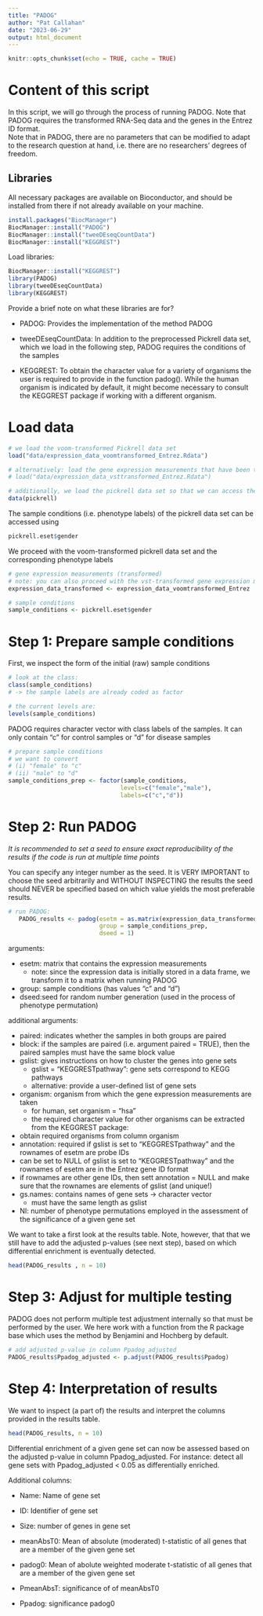```yaml
---
title: "PADOG"
author: "Pat Callahan"
date: "2023-06-29"
output: html_document
---
```


```r
knitr::opts_chunk$set(echo = TRUE, cache = TRUE)
```

# Content of this script 

In this script, we will go through the process of running PADOG. Note that PADOG requires the transformed RNA-Seq data and the genes in the Entrez ID format. \
Note that in PADOG, there are no parameters that can be modified to adapt to the research question at hand, i.e. there are no researchers' degrees of freedom.  


## Libraries 

All necessary packages are available on Bioconductor, and should be installed from there if not already available on your machine. 

```r
install.packages("BiocManager")
BiocManager::install("PADOG")
BiocManager::install("tweeDEseqCountData")
BiocManager::install("KEGGREST")

```
Load libraries:

```r
BiocManager::install("KEGGREST")
library(PADOG)
library(tweeDEseqCountData)
library(KEGGREST)
```

Provide a brief note on what these libraries are for?

- PADOG: Provides the implementation of the method PADOG 

- tweeDEseqCountData: In addition to the preprocessed Pickrell data set, which we load in the following step, PADOG requires the conditions of the samples 

- KEGGREST: To obtain the character value for a variety of organisms the user is required to provide in the function padog(). While the human organism is indicated by default, it might become necessary to consult the KEGGREST package if working with a different organism. 

# Load data

```r
# we load the voom-transformed Pickrell data set 
load("data/expression_data_voomtransformed_Entrez.Rdata")

# alternatively: load the gene expression measurements that have been transformed using 
# load("data/expression_data_vsttransformed_Entrez.Rdata")

# additionally, we load the pickrell data set so that we can access the sample conditions
data(pickrell)

```

The sample conditions (i.e. phenotype labels) of the pickrell data set can be accessed using

```r
pickrell.eset$gender 
```

We proceed with the voom-transformed pickrell data set and the corresponding phenotype labels

```r
# gene expression measurements (transformed)
# note: you can also proceed with the vst-transformed gene expression measurements 
expression_data_transformed <- expression_data_voomtransformed_Entrez

# sample conditions
sample_conditions <- pickrell.eset$gender

```

# Step 1: Prepare sample conditions

First, we inspect the form of the initial (raw) sample conditions

```r
# look at the class: 
class(sample_conditions)
# -> the sample labels are already coded as factor

# the current levels are:
levels(sample_conditions)
```

PADOG requires character vector with class labels of the samples. It can only contain "c" for control samples or "d" for disease samples

```r

# prepare sample conditions
# we want to convert 
# (i) "female" to "c"
# (ii) "male" to "d"
sample_conditions_prep <- factor(sample_conditions, 
                                levels=c("female","male"), 
                                labels=c("c","d"))

```

# Step 2: Run PADOG

*It is recommended to set a seed to ensure exact reproducibility of the results if the code is run at multiple time points*

You can specify any integer number as the seed. It is VERY IMPORTANT to choose the seed arbitrarily and WITHOUT INSPECTING the results the seed should NEVER be specified based on which value yields the most preferable results.

```r
# run PADOG: 
   PADOG_results <- padog(esetm = as.matrix(expression_data_transformed), 
                          group = sample_conditions_prep, 
                          dseed = 1)
```

arguments:

-   esetm: matrix that contains the expression measurements
    -   note: since the expression data is initially stored in a data frame, we transform it to a matrix when running PADOG
-   group: sample conditions (has values "c" and "d")
-   dseed:seed for random number generation (used in the process of phenotype permutation)

additional arguments:

-   paired: indicates whether the samples in both groups are paired
-   block: if the samples are paired (i.e. argument paired = TRUE), then the paired samples must have the same block value
-   gslist: gives instructions on how to cluster the genes into gene sets
    -   gslist = "KEGGRESTpathway": gene sets correspond to KEGG pathways
    -   alternative: provide a user-defined list of gene sets
-   organism: organism from which the gene expression measurements are taken
    -   for human, set organism = "hsa"
    -   the required character value for other organisms can be extracted from the KEGGREST package:
- obtain required organisms from column organism 
- annotation: required if gslist is set to "KEGGRESTpathway" and the rownames of esetm are probe IDs 
- can be set to NULL of gslist is set to "KEGGRESTpathway" and the rownames of esetm are in the Entrez gene ID format 
- if rownames are other gene IDs, then sett annotation = NULL and make sure that the rownames are elements of gslist (and unique!)
- gs.names: contains names of gene sets -> character vector 
   - must have the same length as gslist 
- NI: number of phenotype permutations employed in the assessment of the significance of a given gene set 


We want to take a first look at the results table. Note, however, that that we still have to add the adjusted p-values (see next step), based on which differential enrichment is eventually detected.

```r
head(PADOG_results , n = 10)
```




# Step 3: Adjust for multiple testing


PADOG does not perform multiple test adjustment internally so that must be performed by the user. We here work with a function from the R package base which uses the method by Benjamini and Hochberg by default. 


```r
# add adjusted p-value in column Ppadog_adjusted
PADOG_results$Ppadog_adjusted <- p.adjust(PADOG_results$Ppadog)
```


# Step 4: Interpretation of results

We want to inspect (a part of) the results and interpret the columns provided in the results table. 

```r
head(PADOG_results, n = 10)
```

Differential enrichment of a given gene set can now be assessed based on the adjusted p-value in column Ppadog_adjusted. For instance: detect all gene sets with Ppadog_adjusted < 0.05 as differentially enriched.

Additional columns: 

- Name: Name of gene set 

- ID: Identifier of gene set 

- Size: number of genes in gene set 

- meanAbsT0: Mean of absolute (moderated) t-statistic of all genes that are a member of the given gene set 

- padog0: Mean of abolute weighted moderate t-statistic of all genes that are a member of the given gene set 

- PmeanAbsT: significance of of meanAbsT0

- Ppadog: significance padog0




